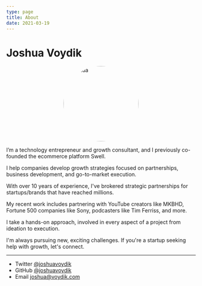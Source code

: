 ```yaml
---
type: page
title: About
date: 2021-03-19
---
```


# Joshua Voydik

<!-- Add your oval/circle image here -->
<div style="display: flex; justify-content: center;">
  <div style="border-radius: 50%; overflow: hidden; width: 200px; height: 200px;">
    <img src="/joshua.jpg" alt="Joshua" style="width: 100%; height: 100%;">
  </div>
</div>

I’m a technology entrepreneur and growth consultant, and I previously co-founded the ecommerce platform Swell.

I help companies develop growth strategies focused on partnerships, business development, and go-to-market execution.

With over 10 years of experience, I've brokered strategic partnerships for startups/brands that have reached millions. 

My recent work includes partnering with YouTube creators like MKBHD, Fortune 500 companies like Sony, podcasters like Tim Ferriss, and more. 

I take a hands-on approach, involved in every aspect of a project from ideation to execution.

I'm always pursuing new, exciting challenges. If you're a startup seeking help with growth, let's connect. 

---

- Twitter [@joshuavoydik](https://twitter.com/joshuavoydik)
- GitHub [@joshuavoydik](https://github.com/joshuavoydik)
- Email joshua@voydik.com 